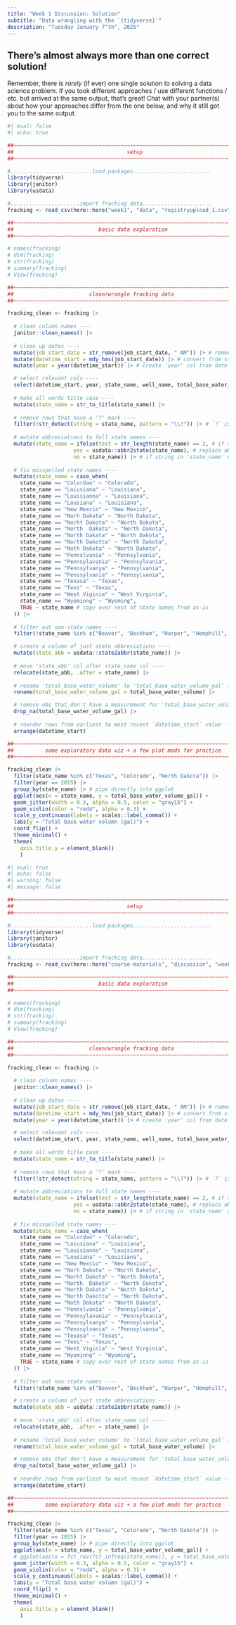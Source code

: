 ```yaml
---
title: "Week 1 Discussion: Solution"
subtitle: "Data wrangling with the `{tidyverse}`"
description: "Tuesday January 7^th^, 2025"
---
```


<!-- - <https://www.usgs.gov/news/national-news-release/water-used-hydraulic-fracturing-varies-widely-across-united-states> -->
<!-- - <https://www.abc27.com/pennsylvania/12-states-where-fracking-is-most-prevalent-where-does-pa-stand/#:~:text=1.,Texas&text=Texas%20is%20situated%20over%20parts,gas%20anywhere%20in%20the%20U.S.> -->
<!-- - <https://www.data-is-plural.com/archive/2023-09-27-edition/> -->
<!-- - <https://fracfocus.org/data-download> -->
<!-- `TotalBaseWaterVolume`: The total volume of water used as a carrier fluid for the hydraulic fracturing job (in gallons). -->

::: {.callout-note}
## There's almost always more than one correct solution!
Remember, there is *rarely* (if ever) one single solution to solving a data science problem. If you took different approaches / use different functions / etc. but arrived at the same output, that's great! Chat with your partner(s) about how your approaches differ from the one below, and why it still got you to the same output.
:::

```r
#| eval: false
#| echo: true

##~~~~~~~~~~~~~~~~~~~~~~~~~~~~~~~~~~~~~~~~~~~~~~~~~~~~~~~~~~~~~~~~~~~~~~~~~~~~~~
##                                    setup                                 ----
##~~~~~~~~~~~~~~~~~~~~~~~~~~~~~~~~~~~~~~~~~~~~~~~~~~~~~~~~~~~~~~~~~~~~~~~~~~~~~~

#..........................load packages.........................
library(tidyverse)
library(janitor)
library(usdata)

#......................import fracking data......................
fracking <- read_csv(here::here("week1", "data", "registryupload_1.csv"))

##~~~~~~~~~~~~~~~~~~~~~~~~~~~~~~~~~~~~~~~~~~~~~~~~~~~~~~~~~~~~~~~~~~~~~~~~~~~~~~
##                           basic data exploration                         ----
##~~~~~~~~~~~~~~~~~~~~~~~~~~~~~~~~~~~~~~~~~~~~~~~~~~~~~~~~~~~~~~~~~~~~~~~~~~~~~~

# names(fracking)
# dim(fracking)
# str(fracking)
# summary(fracking)
# View(fracking)

##~~~~~~~~~~~~~~~~~~~~~~~~~~~~~~~~~~~~~~~~~~~~~~~~~~~~~~~~~~~~~~~~~~~~~~~~~~~~~~
##                        clean/wrangle fracking data                       ----
##~~~~~~~~~~~~~~~~~~~~~~~~~~~~~~~~~~~~~~~~~~~~~~~~~~~~~~~~~~~~~~~~~~~~~~~~~~~~~~

fracking_clean <- fracking |> 
  
  # clean column names ----
  janitor::clean_names() |> 
  
  # clean up dates ----
  mutate(job_start_date = str_remove(job_start_date, " AM")) |> # remove 'AM' from string
  mutate(datetime_start = mdy_hms(job_start_date)) |> # convert from string to date (save to new col)
  mutate(year = year(datetime_start)) |> # create 'year' col from date

  # select relevant cols ----
  select(datetime_start, year, state_name, well_name, total_base_water_volume) |> 
  
  # make all words title case ----
  mutate(state_name = str_to_title(state_name)) |> 
  
  # remove rows that have a '?' mark ----
  filter(!str_detect(string = state_name, pattern = "\\?")) |> # `?` is a special chr; escape with `\\` prefix
  
  # mutate abbreviations to full state names ----
  mutate(state_name = ifelse(test = str_length(state_name) == 2, # if string in 'state_name' col is 2 chrs long
                     yes = usdata::abbr2state(state_name), # replace abbreviation with full state name 
                     no = state_name)) |> # if string in 'state_name' col is not 2 chrs long, keep state name as-is
  
  # fix misspelled state names ----
  mutate(state_name = case_when(
    state_name == "Colordao" ~ "Colorado",
    state_name == "Loiusiana" ~ "Louisiana",
    state_name == "Louisianna" ~ "Louisiana",
    state_name == "Lousiana" ~ "Louisiana",
    state_name == "New Mexcio" ~ "New Mexico",
    state_name == "Norh Dakota" ~ "North Dakota",
    state_name == "Norht Dakota" ~ "North Dakota",
    state_name == "North  Dakota" ~ "North Dakota",
    state_name == "North Dakata" ~ "North Dakota",
    state_name == "North Dakotta" ~ "North Dakota",
    state_name == "Noth Dakota" ~ "North Dakota",
    state_name == "Pennslvania" ~ "Pennsylvania",
    state_name == "Pennsylavania" ~ "Pennsylvania",
    state_name == "Pennsylvanya" ~ "Pennsylvania",
    state_name == "Penssylvania" ~ "Pennsylvania",
    state_name == "Texasa" ~ "Texas",
    state_name == "Texs" ~ "Texas", 
    state_name == "West Viginia" ~ "West Virginia",
    state_name == "Wyominng" ~ "Wyoming", 
    TRUE ~ state_name # copy over rest of state names from as-is
  )) |> 
  
  # filter out non-state names ----
  filter(!state_name %in% c("Beaver", "Beckham", "Harper", "Hemphill", "Midland", "Red River", "Roosevelt", "Rusk", "State", "Ward")) |> 

  # create a column of just state abbreviations ----
  mutate(state_abb = usdata::state2abbr(state_name)) |> 
  
  # move 'state_abb' col after state_name col ----
  relocate(state_abb, .after = state_name) |> 
  
  # rename 'total_base_water_volume' to 'total_base_water_volume_gal' for clarity ----
  rename(total_base_water_volume_gal = total_base_water_volume) |> 

  # remove obs that don't have a measurement for 'total_base_water_volume_gal' (NA) ----
  drop_na(total_base_water_volume_gal) |> 
  
  # reorder rows from earliest to most recent `datetime_start` value ----
  arrange(datetime_start)

##~~~~~~~~~~~~~~~~~~~~~~~~~~~~~~~~~~~~~~~~~~~~~~~~~~~~~~~~~~~~~~~~~~~~~~~~~~~~~~
##          some exploratory data viz + a few plot mods for practice        ----
##~~~~~~~~~~~~~~~~~~~~~~~~~~~~~~~~~~~~~~~~~~~~~~~~~~~~~~~~~~~~~~~~~~~~~~~~~~~~~~

fracking_clean |> 
  filter(state_name %in% c("Texas", "Colorado", "North Dakota")) |> 
  filter(year == 2015) |> 
  group_by(state_name) |> # pipe directly into ggplot
  ggplot(aes(x = state_name, y = total_base_water_volume_gal)) +
  geom_jitter(width = 0.3, alpha = 0.5, color = "gray15") +
  geom_violin(color = "red4", alpha = 0.3) +
  scale_y_continuous(labels = scales::label_comma()) +
  labs(y = "Total base water volumn (gal)") +
  coord_flip() +
  theme_minimal() +
  theme(
    axis.title.y = element_blank()
    ) 

```

<!-- Code that executes for website rendering:  -->

```r
#| eval: true
#| echo: false
#| warning: false
#| message: false

##~~~~~~~~~~~~~~~~~~~~~~~~~~~~~~~~~~~~~~~~~~~~~~~~~~~~~~~~~~~~~~~~~~~~~~~~~~~~~~
##                                    setup                                 ----
##~~~~~~~~~~~~~~~~~~~~~~~~~~~~~~~~~~~~~~~~~~~~~~~~~~~~~~~~~~~~~~~~~~~~~~~~~~~~~~

#..........................load packages.........................
library(tidyverse)
library(janitor)
library(usdata)

#......................import fracking data......................
fracking <- read_csv(here::here("course-materials", "discussion", "week1", "data", "registryupload_1.csv"))

##~~~~~~~~~~~~~~~~~~~~~~~~~~~~~~~~~~~~~~~~~~~~~~~~~~~~~~~~~~~~~~~~~~~~~~~~~~~~~~
##                           basic data exploration                         ----
##~~~~~~~~~~~~~~~~~~~~~~~~~~~~~~~~~~~~~~~~~~~~~~~~~~~~~~~~~~~~~~~~~~~~~~~~~~~~~~

# names(fracking)
# dim(fracking)
# str(fracking)
# summary(fracking)
# View(fracking)

##~~~~~~~~~~~~~~~~~~~~~~~~~~~~~~~~~~~~~~~~~~~~~~~~~~~~~~~~~~~~~~~~~~~~~~~~~~~~~~
##                        clean/wrangle fracking data                       ----
##~~~~~~~~~~~~~~~~~~~~~~~~~~~~~~~~~~~~~~~~~~~~~~~~~~~~~~~~~~~~~~~~~~~~~~~~~~~~~~

fracking_clean <- fracking |> 
  
  # clean column names ----
  janitor::clean_names() |> 
  
  # clean up dates ----
  mutate(job_start_date = str_remove(job_start_date, " AM")) |> # remove 'AM' from string
  mutate(datetime_start = mdy_hms(job_start_date)) |> # convert from string to date (save to new col)
  mutate(year = year(datetime_start)) |> # create 'year' col from date

  # select relevant cols ----
  select(datetime_start, year, state_name, well_name, total_base_water_volume) |> 
  
  # make all words title case ----
  mutate(state_name = str_to_title(state_name)) |> 
  
  # remove rows that have a '?' mark ----
  filter(!str_detect(string = state_name, pattern = "\\?")) |> # `?` is a special chr; escape with `\\` prefix
  
  # mutate abbreviations to full state names ----
  mutate(state_name = ifelse(test = str_length(state_name) == 2, # if string in 'state_name' col is 2 chrs long
                     yes = usdata::abbr2state(state_name), # replace abbreviation with full state name 
                     no = state_name)) |> # if string in 'state_name' col is not 2 chrs long, keep state name as-is
  
  # fix misspelled state names ----
  mutate(state_name = case_when(
    state_name == "Colordao" ~ "Colorado",
    state_name == "Loiusiana" ~ "Louisiana",
    state_name == "Louisianna" ~ "Louisiana",
    state_name == "Lousiana" ~ "Louisiana",
    state_name == "New Mexcio" ~ "New Mexico",
    state_name == "Norh Dakota" ~ "North Dakota",
    state_name == "Norht Dakota" ~ "North Dakota",
    state_name == "North  Dakota" ~ "North Dakota",
    state_name == "North Dakata" ~ "North Dakota",
    state_name == "North Dakotta" ~ "North Dakota",
    state_name == "Noth Dakota" ~ "North Dakota",
    state_name == "Pennslvania" ~ "Pennsylvania",
    state_name == "Pennsylavania" ~ "Pennsylvania",
    state_name == "Pennsylvanya" ~ "Pennsylvania",
    state_name == "Penssylvania" ~ "Pennsylvania",
    state_name == "Texasa" ~ "Texas",
    state_name == "Texs" ~ "Texas", 
    state_name == "West Viginia" ~ "West Virginia",
    state_name == "Wyominng" ~ "Wyoming", 
    TRUE ~ state_name # copy over rest of state names from as-is
  )) |> 
  
  # filter out non-state names ----
  filter(!state_name %in% c("Beaver", "Beckham", "Harper", "Hemphill", "Midland", "Red River", "Roosevelt", "Rusk", "State", "Ward")) |> 

  # create a column of just state abbreviations ----
  mutate(state_abb = usdata::state2abbr(state_name)) |> 
  
  # move 'state_abb' col after state_name col ----
  relocate(state_abb, .after = state_name) |> 
  
  # rename 'total_base_water_volume' to 'total_base_water_volume_gal' for clarity ----
  rename(total_base_water_volume_gal = total_base_water_volume) |> 

  # remove obs that don't have a measurement for 'total_base_water_volume_gal' (NA) ----
  drop_na(total_base_water_volume_gal) |> 
  
  # reorder rows from earliest to most recent `datetime_start` value ----
  arrange(datetime_start)

##~~~~~~~~~~~~~~~~~~~~~~~~~~~~~~~~~~~~~~~~~~~~~~~~~~~~~~~~~~~~~~~~~~~~~~~~~~~~~~
##          some exploratory data viz + a few plot mods for practice        ----
##~~~~~~~~~~~~~~~~~~~~~~~~~~~~~~~~~~~~~~~~~~~~~~~~~~~~~~~~~~~~~~~~~~~~~~~~~~~~~~

fracking_clean |> 
  filter(state_name %in% c("Texas", "Colorado", "North Dakota")) |> 
  filter(year == 2015) |> 
  group_by(state_name) |> # pipe directly into ggplot
  ggplot(aes(x = state_name, y = total_base_water_volume_gal)) +
  # ggplot(aes(x = fct_rev(fct_infreq(state_name)), y = total_base_water_volume_gal)) + # need to reverse fct order for coord_flip(), which plots lowest freq at top by default
  geom_jitter(width = 0.3, alpha = 0.5, color = "gray15") +
  geom_violin(color = "red4", alpha = 0.3) +
  scale_y_continuous(labels = scales::label_comma()) +
  labs(y = "Total base water volumn (gal)") +
  coord_flip() +
  theme_minimal() +
  theme(
    axis.title.y = element_blank()
    ) 
```
